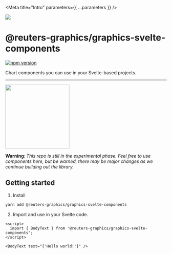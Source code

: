 
<Meta title="Intro" parameters={{ ...parameters }} />

![](https://graphics.thomsonreuters.com/style-assets/images/logos/reuters-graphics-logo/svg/graphics-logo-color-dark.svg)

# @reuters-graphics/graphics-svelte-components

[![npm version](https://badge.fury.io/js/@reuters-graphics%2Fgraphics-svelte-components.svg)](https://badge.fury.io/js/@reuters-graphics%2Fgraphics-svelte-components)

Chart components you can use in your Svelte-based projects.

---

<img
  src="https://creazilla-store.fra1.digitaloceanspaces.com/cliparts/1242803/under-construction-sign-clipart-xl.png"
  width="200"
/>

**Warning**: _This repo is still in the experimental phase. Feel free to use components here, but be warned, there may be major changes as we continue building out the library._

## Getting started

1. Install

```bash
yarn add @reuters-graphics/graphics-svelte-components
```

2. Import and use in your Svelte code.

```svelte
<script>
  import { BodyText } from '@reuters-graphics/graphics-svelte-components';
</script>

<BodyText text="{'Hello world!'}" />
```
